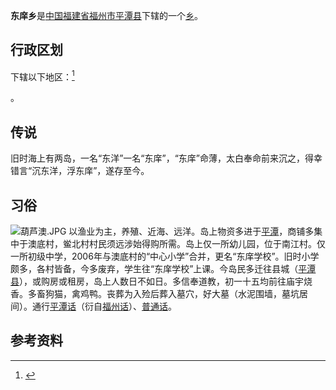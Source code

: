 {{中国乡级行政区|35/01/28/205/000
| 行政区全称 = 东庠乡
| 景观照片文件名 = 东庠乡.JPG
| 景观照片描述 = 东庠乡政府
| 汉语拼音 = Dongxiangxiang
| 通用拼音 = 
| 注音符號 = 
| 其它标音类型1 = 
| 其它标音1 = 
| 其它标音类型2 = 
| 其它标音2 = 
| 其它语言类型1 = 
| 其它语言地名1 = 
| 其它语言类型2 = 
| 其它语言地名2 = 
| 语言 = [[福州话|福州话]]
| 上级行政区 = [[福建省|福建省]][[福州市|福州市]][[平潭县|平潭县]]
| 行政区类别 = [[乡|乡]]
| 总面积 = 
| 户籍人口 = 
| 户籍人口年份 = 
| 常住人口 = 
| 常住人口年份 = 
| 人口密度 = 
| 行政区划 = 
| 官方网站 = 
| 政府驻地 = 南江村
| 邮政编码 = 350406
| 电话区号 = 591
| 毗邻行政区 = [[平潭县|平潭县]]
| 位置图文件名 = 
| 位置图描述 = 
}}
'''东庠乡'''是[[中华人民共和国|中国]][[福建省|福建省]][[福州市|福州市]][[平潭县|平潭县]]下辖的一个[[乡|乡]]。

== 行政区划 ==
{{PAGENAMEBASE}}下辖以下地区：<ref>{{PRC admin/ref sgc|35/01/28/205/000}}</ref>

{{PRC admin/children|35/01/28/205/000}}。

== 传说 ==

旧时海上有两岛，一名“东洋”一名“东庠”，“东庠”命薄，太白奉命前来沉之，得幸错言“沉东洋，浮东庠”，遂存至今。

== 习俗 ==

[[File:葫芦澳.JPG|thumb]]
以渔业为主，养殖、近海、远洋。岛上物资多进于[[平潭|平潭]]，商铺多集中于澳底村，鲎北村村民须远涉始得购所需。岛上仅一所幼儿园，位于南江村。仅一所初级中学，2006年与澳底村的“中心小学”合并，更名“东庠学校”。旧时小学颇多，各村皆备，今多废弃，学生往“东庠学校”上课。今岛民多迁往县城（[[平潭县|平潭县]]），或购房或租房，岛上人数日不如日。多信奉道教，初一十五均前往庙宇烧香。多畜狗猫，禽鸡鸭。丧葬为入殓后葬入墓穴，好大墓（水泥围墙，墓坑居间）。通行[[平潭话|平潭话]]（衍自[[福州话|福州话]]）、[[普通话|普通话]]。<br>

== 参考资料 ==
{{reflist}}

{{PRC admin/navcat|35/01/28/205/000}}